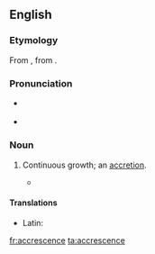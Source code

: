 ==English==

===Etymology===
From {{etyl|it|en}}, from {{etyl|LL.|en}} {{m|la|accrescentia}}.

===Pronunciation===
* {{a|RP}} {{IPA|/əˈkɹɛsəns/|lang=en}}
* {{audio|en-us-accrescence.ogg|Audio (US)|lang=en}}

===Noun===
{{en-noun|~}}

# {{lb|en|rare}} Continuous growth; an [[accretion]].
#* {{quote-book|passage=The silent '''accrescence''' of belief from the unwatched depositions of a general, never contradicted hearsy|author={{w|Samuel Taylor Coleridge}}}}

====Translations====
{{trans-top|continuous growth}}
* Latin: {{qualifier|Late Latin}} {{t|la|accrescentia}}
{{trans-mid}}
{{trans-bottom}}

[[fr:accrescence]]
[[ta:accrescence]]